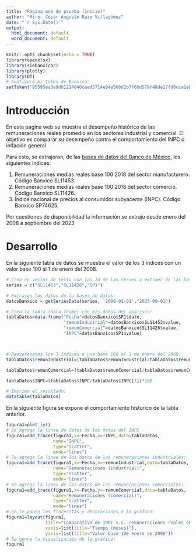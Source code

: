 ```yaml
---
title: "Página web de prueba (inicio)"
author: "Mtro. César Augusto Razo Villagómez"
date: "`r Sys.Date()`"
output:
  html_document: default
  word_document: default
---
```


```r
knitr::opts_chunk$set(echo = TRUE)
library(openxlsx)
library(siebanxicor)
library(plotly)
library(DT)
# Configuro mi token de Banxico:
setToken("95595ea3e9d01214040ceed5714e94a568d2b7f6bd579f48de17fd8cca1eb05b")
```


# Introducción

En esta página web se muestra el desempeño histórico de las remuneraciones reales promedio en los sectores industrial y comercial. El objetivo es comparar su desempeño contra el comportamiento del INPC o inlfación general.

Para esto, se extrajeron, de las [bases de datos del Banco de México](https://www.banxico.org.mx/SieAPIRest/service/v1/doc/catalogoSeries#), los siguientes índices:

1. Remuneraciones medias reales base 100 2018 del sector manufacturero. Código Banxico SL11453.
2. Remuneraciones medias reales base 100 2018 del sector comercio. Código Banxico SL11426.
3. Índice nacional de precios al consumidor subyacente (INPC). Código Banxico SP74625.

Por cuestiones de disponibilidad la información se extrajo desde enero del 2008 a septiembre del 2023

# Desarrollo

En la siguiente tabla de datos se muestra el valor de los 3 índices con un valor base 100 al 1 de enero del 2008.

```r
# Creo un vector de texto con los Id de las series a extraer de las bases de datos:
series = c("SL11453","SL11426","SP1")

# Extraigo los datos de la bases de datos:
datosBanxico = getSeriesData(series, '2008-01-01',"2023-09-01")

# Creo la tabla (data.frame) con mis datos del análisis:
tablaDatos=data.frame("Fecha"=datosBanxico$SP1$date,
                      "remunIndustrial"=datosBanxico$SL11453$value,
                      "remunComercial"=datosBanxico$SL11426$value,
                      "INPC"=datosBanxico$SP1$value)



# Reexpresamos los 3 índices a una base 100 al 1 de enero del 2008:
tablaDatos$remunIndustrial=(tablaDatos$remunIndustrial/tablaDatos$remunIndustrial[1])*100

tablaDatos$remunComercial=(tablaDatos$remunComercial/tablaDatos$remunComercial[1])*100

tablaDatos$INPC=(tablaDatos$INPC/tablaDatos$INPC[1])*100

# Imprimo el resultado:
datatable(tablaDatos)
```
En la siguiente figura se expone el comportamiento historico de la tabla anterior.
```r
figura1=plot_ly()
# Se agrega la linea de datos de los datos del INPC
figura1=add_trace(figura1,x=~Fecha,y=~INPC,data=tablaDatos,
                  name="INPC",
                  type="scatter",
                  mode="lines")
# Se agrega la linea de los datos de las remuneraciones industriales:
figura1=add_trace(figura1,x=~Fecha,y=~remunIndustrial,data=tablaDatos,
                  name="Remuneraciones (industrial)",
                  type="scatter",
                  mode="lines")
# Se agrega la linea de los datos de las remuneraciones comerciales:
figura1=add_trace(figura1,x=~Fecha,y=~remunComercial,data=tablaDatos,
                  name="Remuneraciones (comercial)",
                  type="scatter",
                  mode="lines")
# Se le ponen las florecitas y decoraciones a la gráfica:
figura1=layout(figura1,
               title="Comparativo de INPC v.s. remuneraciones reales en sectores industrial y comercial",
               xaxis=list(title="Tiempo (meses)"),
               yaxis=list(title="Valor base 100 enero de 2008"))
# Se genra la visualización de la gráfica:
figura1

```

